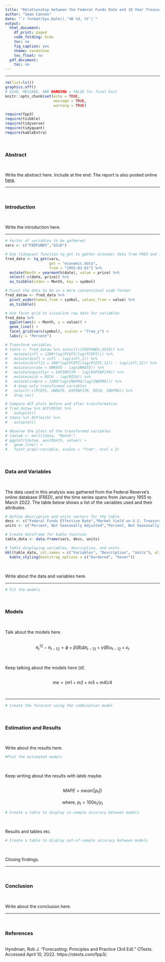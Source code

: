```yaml
---
title: "Relationship between the Federal Funds Rate and 10 Year Treasury Yields"
author: "Sean Cannon"
date: "`r format(Sys.Date(),'%B %d, %Y')`"
output:
  html_document:
    df_print: paged
    code_folding: hide
    toc: no
    fig_caption: yes
    theme: sandstone
    toc_float: no
  pdf_document:
    toc: no
---
```

<style type="text/css">
h1.title {
  text-align: center;
  padding-bottom: 16px;
  padding-top: 16px;
}
h4.author {
  text-align: center;
}
h4.date {
  text-align: center;
}
</style>

---

```r
rm(list=ls())
graphics.off()
# ECHO, MESSAGE, AND WARNING = FALSE for final knit
knitr::opts_chunk$set(echo = TRUE,
                      message = TRUE,
                      warning = TRUE)
```

```r
require(fpp3)
require(tsibble)
require(tidyverse)
require(tidyquant)
require(kableExtra)
```

<br>
<h3>Abstract</h3>
<br>

Write the abstract here. Include at the end: The report is also posted online [here](https://scannon2k.github.io/projects.html).


---


<br>
<h3>Introduction</h3>
<br>

Write the introduction here.


---


```r
# Vector of variables to be gathered:
vars <- c("FEDFUNDS","GS10")

# Use tidyquant function tq_get to gather economic data from FRED and format as a tsibble
fred_data <- tq_get(vars,
                    get = "economic.data",
                    from = "1955-01-01") %>%
  mutate(Month = yearmonth(date), value = price) %>%
  select(-c(date, price)) %>%
  as_tsibble(index = Month, key = symbol)

# Pivot the data to be in a more conventional wide format
fred_dataw <- fred_data %>%
  pivot_wider(names_from = symbol, values_from = value) %>%
  as_tsibble()

# Use facet grid to visualize raw data for variables
fred_data %>%
  ggplot(aes(x = Month, y = value)) +
  geom_line() +
  facet_grid(vars(symbol), scales = "free_y") +
  labs(y = "Percent")

# Transform variables
# tdata <- fred_dataw %>% select(c(FEDFUNDS,GS10)) %>%
#   mutate(infl = 1200*log(PCEPI/lag(PCEPI))) %>%                           # transformed inflation
#   mutate(dinfl = infl - lag(infl,1)) %>%                                  # differenced inflation
#   mutate(dinfl12 = 100*log(PCEPI/lag(PCEPI,12)) - lag(infl,12)) %>%       # differenced inflation 12
#   mutate(unrate = UNRATE - lag(UNRATE)) %>%                               # differenced unrate
#   mutate(expinf1yr = EXPINF1YR - lag(EXPINF1YR)) %>%                      # differenced expected inf
#   mutate(mich = MICH - lag(MICH)) %>%                                     # differenced mich
#   mutate(indpro = 1200*log(INDPRO/lag(INDPRO))) %>%                       # transformed indpro
#   # keep only transformed variables
#   select(-c(PCEPI, UNRATE, EXPINF1YR, MICH, INDPRO)) %>%
#   drop_na()

# Compare ACF plots before and after transformation
# fred_dataw %>% ACF(MICH) %>%
#   autoplot()
# tdata %>% ACF(mich) %>%
#   autoplot()

# Observe the plots of the transformed variables
# tdatam <- melt(tdata, "Month")
# ggplot(tdatam, aes(Month, value)) + 
#   geom_line() + 
#   facet_wrap(~variable, scales = "free", ncol = 2)
```


<br>
<h3>Data and Variables</h3>
<br>

The data used in this analysis was gathered from the Federal Reserve’s online database (FRED), and the time series spans from January 1955 to March 2022. The table below shows a list of the variables used and their attributes.


```r
# Define description and units vectors for the table
desc <- c("Federal Funds Effective Rate","Market Yield on U.S. Treasury Securities at 10-Year Constant Maturity")
units <- c("Percent, Not Seasonally Adjusted","Percent, Not Seasonally Adjusted")

# Create dataframe for kable function
table_data <- data.frame(vars, desc, units)

# Table displaying variables, description, and units
kbl(table_data, col.names = c("Variables", "Description", "Units"), align = "lll") %>%
  kable_styling(bootstrap_options = c("bordered", "hover"))
```
<br>

Write about the data and variables here.


---


```r
# Fit the models
```


<br>
<h3>Models</h3>
<br>


Talk about the models here.

<br>
<center>$\pi^{12}_{t}−\pi_{t−12}=\phi+\beta(B)\Delta\pi_{t−12}+\gamma(B)u_{t−12}+\varepsilon_t$</center>
<br>

Keep talking about the models here ($\bar{\pi}$).

<br>
<center>$me=(m1+m2+m3+m4)/4$</center>
<br>

---


```r
# Create the forecast using the combination model
```


<br>
<h3>Estimation and Results</h3>
<br>

Write about the results here.


```r
#Plot the estimated models

```
<br>

Keep writing about the results with latek maybe.

<br>
<center>$MAPE = mean(\left| p_t \right|)$</center>
<br>
<center>where, $p_t=100e_t/y_t$</center>


```r
# Create a table to display in-sample accuracy between models

```
<br>

Results and tables etc.


```r
# Create a table to display out-of-sample accuracy between models

```
<br>

Closing findings.


---


<br>
<h3>Conclusion</h3>
<br>

Write about the conclusion here.


---


<br>
<h3>References</h3>
<br>
Hyndman, Rob J. “Forecasting: Principles&nbsp;and&nbsp;Practice (3rd Ed).” OTexts. Accessed April 10, 2022. https://otexts.com/fpp3/.
<br><br>
